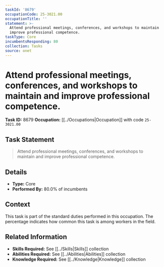 ```yaml
---
taskId: '8679'
occupationCode: 25-3021.00
occupationTitle: ''
statement: >-
  Attend professional meetings, conferences, and workshops to maintain and
  improve professional competence.
taskType: Core
incumbentsResponding: 80
collection: Tasks
source: onet
---
```

# Attend professional meetings, conferences, and workshops to maintain and improve professional competence.

**Task ID:** 8679
**Occupation:** [[../Occupations|Occupation]] with code `25-3021.00`

## Task Statement

> Attend professional meetings, conferences, and workshops to maintain and improve professional competence.

## Details

- **Type:** Core
- **Performed By:** 80.0% of incumbents

## Context

This task is part of the standard duties performed in this occupation. The percentage indicates how common this task is among workers in the field.

## Related Information

- **Skills Required:** See [[../Skills|Skills]] collection
- **Abilities Required:** See [[../Abilities|Abilities]] collection
- **Knowledge Required:** See [[../Knowledge|Knowledge]] collection
